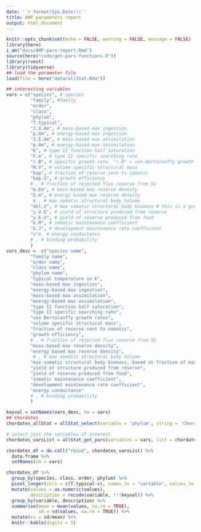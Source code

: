 ```yaml
---
date: '`r format(Sys.Date())`'
title: AMP parameters report
output: html_document
---
```


```r
knitr::opts_chunk$set(echo = FALSE, warning = FALSE, message = FALSE)
library(here)
i_am("docs/AMP-pars-report.Rmd")
source(here("code/get-pars-functions.R"))
library(rvest)
library(tidyverse)
## load the parameter file
load(file = here("data/allStat.Rda"))
```

```r

## interesting variables
vars = c("species", # species
         "family", #family
         "order",
         "class",
         "phylum",
         "T.typical",
         "J.X.Am", # mass-based max ingestion
         "p.Xm", # energy-based max ingestion
         "J.E.Am", # mass-based max assimilation
         "p.Am", # energy-based max assimilation
         "K", # type II function half saturation
         "F.m", # type II specific searching rate
         "r.B", # specific growth rate. "r.B" = von Bertalanffy growth rates
         "M.V", # volume specific structural mass
         "kap", # fraction of reserve sent to somatic
         "kap.G", # growth efficiency
         # , # fraction of rejected flux reserve from SU
         "m.Em", # mass-based max reserve density
         "E.m", # energy based max reserve density
          # , # max somatic structural body Volume
         "del.V", # max somatic structural body biomass # this is a guess based on fraction of max weight that is structure
         "y.V.E", # yield of structure produced from reserve
         "y.E.X", # yield of reserve produced from food
         "k.M", # somatic maintenance coefficient
         "k.J", # development maintenance rate coefficient
         "v"#, # energy conductance
         # , # binding probability
         )
vars_desc =  c("species name",
         "family name",
         "order name",
         "class name",
         "phylum name",
         "typical temperature in K",
         "mass-based max ingestion",
         "energy-based max ingestion",
         "mass-based max assimilation",
         "energy-based max assimilation",
         "type II function half saturation",
         "type II specific searching rate",
         "von Bertalanffy growth rates",
         "volume specific structural mass",
         "fraction of reserve sent to somatic",
         "growth efficiency",
         # , # fraction of rejected flux reserve from SU
         "mass-based max reserve density",
         "energy based max reserve density",
          # , # max somatic structural body Volume
         "max somatic structural body biomass, based on fraction of max weight that is structure",
         "yield of structure produced from reserve",
         "yield of reserve produced from food",
         "somatic maintenance coefficient",
         "development maintenance rate coefficient",
         "energy conductance"
         # , # binding probability
         )

keyval = setNames(vars_desc, nm = vars)
## Chordates
chordates_allStat = allStat_select(variable = 'phylum', string = 'Chordata')

# select just the variables of interest
chordates_varsList = allStat_get_pars(variables = vars, list = chordates_allStat)

chordates_df = do.call("rbind", chordates_varsList) %>%
  data.frame %>%
  setNames(nm = vars)

```

```r
chordates_df %>% 
  group_by(species, class, order, phylum) %>% 
  pivot_longer(cols = c(T.typical:v), names_to = "variable", values_to = "values") %>% 
  mutate(values = as.numeric(values),
         description = recode(variable, !!!keyval)) %>%
  group_by(variable, description) %>% 
  summarise(mean = mean(values, na.rm = TRUE),
            sd = sd(values, na.rm = TRUE)) %>% 
  mutate(cv = sd/mean) %>% 
  knitr::kable(digits = 5)

```
